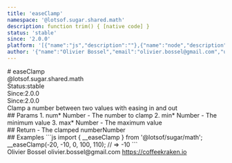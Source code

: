 ```yaml
---
title: 'easeClamp'
namespace: '@lotsof.sugar.shared.math'
description: function trim() { [native code] }
status: 'stable'
since: '2.0.0'
platform: '[{"name":"js","description":""},{"name":"node","description":""}]'
author: '{"name":"Olivier Bossel","email":"olivier.bossel@gmail.com","url":"https://coffeekraken.io"}'
---
```

<div class="docmap-mdx">
# easeClamp
<div class="_namespace">@lotsof.sugar.shared.math</div>
<div class="_metas">
<div class="_status"><span class="_status-label">Status:</span><span class="_status-value -stable">stable</span></div>
<div class="_since"><span class="_since-label">Since:</span><span class="_since-value">2.0.0</span></div>
<div class="_since"><span class="_since-label">Since:</span><span class="_since-value">2.0.0</span></div>
</div>
<div class="_description">
Clamp a number between two values with easing in and out
</div>
<div class="_params">
## Params
1. <span class="_name">num<span class="_required">*</span></span><span class="_default"></span> <span class="_type">Number</span>
   - The number to clamp
2. <span class="_name">min<span class="_required">*</span></span><span class="_default"></span> <span class="_type">Number</span>
   - The minimum value
3. <span class="_name">max<span class="_required">*</span></span><span class="_default"></span> <span class="_type">Number</span>
   - The maximum value
</div>
<div class="_return">
## Return
- <span class="_description">The clamped number</span><span class="_default"></span><span class="_type">Number</span>
</div>
<div class="_examples">
## Examples
```js
import { __easeClamp } from '@lotsof/sugar/math';
__easeClamp(-20, -10, 0, 100, 110); // => -10
```
</div>
<div class="_author">
<span class="_name">Olivier Bossel</span>
<span class="_email">olivier.bossel@gmail.com</span>
<a href="https://coffeekraken.io" target="_blank" class="_url">https://coffeekraken.io</a>
</div>
</div>